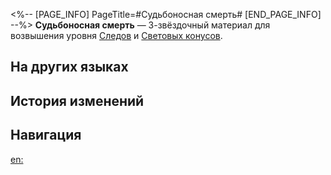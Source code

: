 <%-- [PAGE_INFO]
PageTitle=#Судьбоносная смерть#
[END_PAGE_INFO] --%>
{{Предмет Инфобокс
|id          = 110192
|Изображение = Предмет Судьбоносная смерть.png
|Тип         = Материал Следов
|Тип2        = Материал возвышения Светового конуса
|Инвентарь   = Материалы улучшения
|Редкость    = 3
|Эффект      = 
|Описание    = Застряв во лбу покойного, пуля оказалась там, где ей суждено было быть. Можно использовать для среднего повышения уровня Следов для персонажей {{Цвет|Выделенный|Охоты}}.
|Источник1   = [[Чашелист (багровый): Бутон Охоты (undefined)]]
|Источник2   = [[Универсальная машина для синтеза: Синтез материалов]]
|Источник3   = [[Неугасаемый пепел]]
|Источник4   = [[Универсальная машина для синтеза: Обмен материалов]]
}}
{{Описание|Пронёсшись сквозь многотысячные ряды воинов, пуля пронзила незащищённое место крепчайшего шлема, со вздохом окончив свой путь в середине черепа тирана. Её появление стало смертельным совпадением. Её появление поставило точку, к которой мы все когда-нибудь придём.<br /><br />''«Иногда пулевое отверстие появляется раньше выстрела».''}}
'''Судьбоносная смерть''' — 3-звёздочный материал для возвышения уровня [[Следы|Следов]] и [[Световые конусы|Световых конусов]].

==На других языках==
{{На других языках
|en   = Destined Expiration
|zhs  = 命定死因
|zht  = 命定死因
|ja   = 定められた死因
|ko   = 숙명적인 사인
|es   = Deceso predestinado
|fr   = Extinction destinée
|ru   = Судьбоносная смерть
|th   = Destined Expiration
|vi   = Chết Do Số Trời
|de   = Schicksalhafte Todesursache
|id   = Destined Expiration
|pt   = Expiração do Destino
}}

==История изменений==
{{История изменений|3.5}}

==Навигация==
{{Материалы улучшения Навбокс}}

[[en:]]